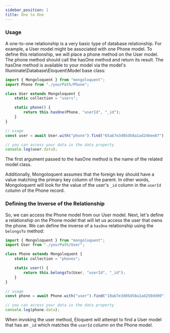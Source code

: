 ```yaml
---
sidebar_position: 1
title: One to One
---
```


### Usage

A one-to-one relationship is a very basic type of database relationship. For example, a User model might be associated with one Phone model. To define this relationship, we will place a phone method on the User model. The phone method should call the hasOne method and return its result. The hasOne method is available to your model via the model's Illuminate\Database\Eloquent\Model base class:

```js
import { Mongoloquent } from "mongoloquent";
import Phone from "./yourPath/Phone";

class User extends Mongoloquent {
	static collection = "users";

	static phone() {
		return this.hasOne(Phone, "userId", "_id");
	}
}

// usage
const user = await User.with("phone").find("65ab7e3d05d58a1ad246ee87");

// you can access your data in the data property
console.log(user.data);
```

The first argument passed to the hasOne method is the name of the related model class.

Additionally, Mongoloquent assumes that the foreign key should have a value matching the primary key column of the parent. In other words, Mongoloquent will look for the value of the user's `_id` column in the `userId` column of the Phone record.

### Defining the Inverse of the Relationship

So, we can access the Phone model from our User model. Next, let's define a relationship on the Phone model that will let us access the user that owns the phone. We can define the inverse of a `hasOne` relationship using the `belongsTo` method:

```js
import { Mongoloquent } from "mongoloquent";
import User from "./yourPath/User";

class Phone extends Mongoloquent {
	static collection = "phones";

	static user() {
		return this.belongsTo(User, "userId", "_id");
	}
}

// usage
const phone = await Phone.with("user").find("10ab7e3d05d58a1ad250dd90");

// you can access your data in the data property
console.log(phone.data);
```

When invoking the user method, Eloquent will attempt to find a User model that has an `_id` which matches the `userId` column on the Phone model.

